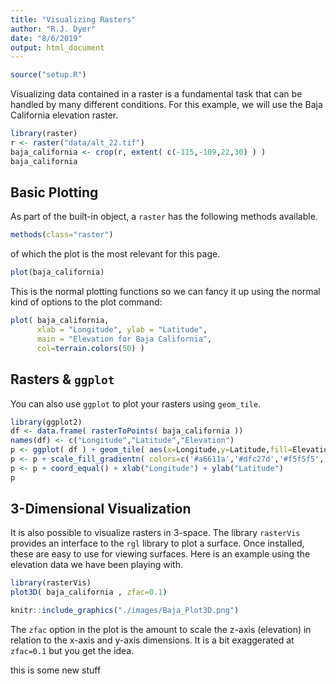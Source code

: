 ```yaml
---
title: "Visualizing Rasters"
author: "R.J. Dyer"
date: "8/6/2019"
output: html_document
---
```


```r
source("setup.R")
```

Visualizing data contained in a raster is a fundamental task that can be handled by many different conditions.  For this example, we will use the Baja California elevation raster.


```r
library(raster)
r <- raster("data/alt_22.tif")
baja_california <- crop(r, extent( c(-115,-109,22,30) ) )
baja_california
```



## Basic Plotting

As part of the built-in object, a `raster` has the following methods available.

```r
methods(class="raster")
```

of which the plot is the most relevant for this page. 

```r
plot(baja_california)
```

This is the normal plotting functions so we can fancy it up using the normal kind of options to the plot command:

```r
plot( baja_california, 
      xlab = "Longitude", ylab = "Latitude",
      main = "Elevation for Baja California",
      col=terrain.colors(50) )
```

## Rasters & `ggplot`

You can also use `ggplot` to plot your rasters using `geom_tile`.

```r
library(ggplot2)
df <- data.frame( rasterToPoints( baja_california )) 
names(df) <- c("Longitude","Latitude","Elevation")
p <- ggplot( df ) + geom_tile( aes(x=Longitude,y=Latitude,fill=Elevation)) 
p <- p + scale_fill_gradientn( colors=c('#a6611a','#dfc27d','#f5f5f5','#80cdc1','#018571'))
p <- p + coord_equal() + xlab("Longitude") + ylab("Latitude") 
p
```




## 3-Dimensional Visualization

It is also possible to visualize rasters in 3-space.  The library `rasterVis` provides an interface to the `rgl` library to plot a surface.  Once installed, these are easy to use for viewing surfaces. Here is an example using the elevation data we have been playing with.

```r
library(rasterVis)
plot3D( baja_california , zfac=0.1)
```
```r
knitr::include_graphics("./images/Baja_Plot3D.png")
```

The `zfac` option in the plot is the amount to scale the z-axis (elevation) in relation to the x-axis and y-axis dimensions.  It is a bit exaggerated at `zfac=0.1` but you get the idea.

this is some new stuff


